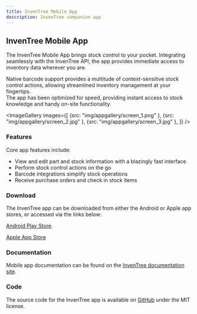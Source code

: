```yaml
---
title: InvenTree Mobile App
description: InvenTree companion app
---
```



## InvenTree Mobile App


The InvenTree Mobile App brings stock control to your pocket. Integrating seamlessly with the InvenTree API, the app provides immediate access to inventory data wherever you are.

Native barcode support provides a multitude of context-sensitive stock control actions, allowing streamlined inventory management at your fingertips.  
The app has been optimized for speed, providing instant access to stock knowledge and handy on-site functionality.

<ImageGallery 
    images={[
        {src: "img/appgallery/screen_1.png" },
        {src: "img/appgallery/screen_2.jpg" },
        {src: "img/appgallery/screen_3.jpg" },
    ]}
/>

### Features

Core app features include:

- View and edit part and stock information with a blazingly fast interface
- Perform stock control actions on the go
- Barcode integrations simplify stock operations
- Receive purchase orders and check in stock items

### Download

The InvenTree app can be downloaded from either the Android or Apple app stores, or accessed via the links below:

<span class='fab fa-android'></span> [Android Play Store](https://play.google.com/store/apps/details?id=inventree.inventree_app).

<span class='fab fa-apple'></span> [Apple App Store](https://apps.apple.com/au/app/inventree/id1581731101?platform=iphone)

### Documentation

Mobile app documentation can be found on the [InvenTree documentation site](https://docs.inventree.org/en/latest/app/app/).

### Code

The source code for the InvenTree app is available on [GitHub](https://github.com/inventree/inventree-app/) under the MIT license.
